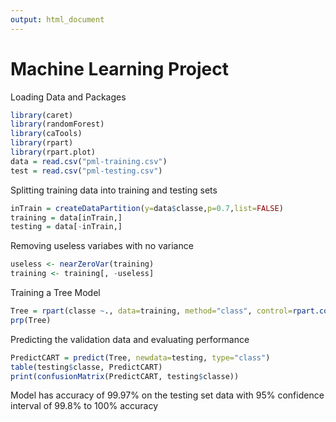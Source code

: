 ```yaml
---
output: html_document
---
```

# Machine Learning Project  

Loading Data and Packages  
```r
library(caret)                                             
library(randomForest)
library(caTools)  
library(rpart)
library(rpart.plot)  
data = read.csv("pml-training.csv")
test = read.csv("pml-testing.csv")
```  
Splitting training data into training and testing sets  
```r
inTrain = createDataPartition(y=data$classe,p=0.7,list=FALSE)
training = data[inTrain,]
testing = data[-inTrain,]
```  


Removing useless variabes with no variance  
```r
useless <- nearZeroVar(training)
training <- training[, -useless]
```  


Training a Tree Model  
```r
Tree = rpart(classe ~., data=training, method="class", control=rpart.control(minbucket=100))
prp(Tree)
```  

Predicting the validation data and evaluating performance  
```r
PredictCART = predict(Tree, newdata=testing, type="class")
table(testing$classe, PredictCART)
print(confusionMatrix(PredictCART, testing$classe))
```  

Model has accuracy of 99.97% on the testing set data with 95% confidence interval of 99.8% to 100% accuracy